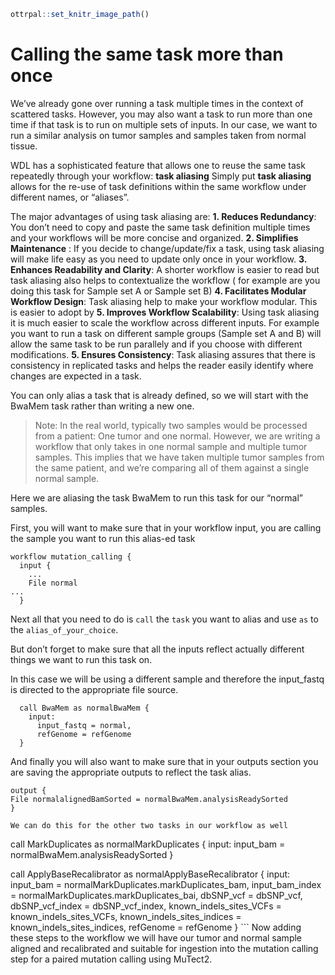 ```r
ottrpal::set_knitr_image_path()
```

# Calling the same task more than once 
We've already gone over running a task multiple times in the context of scattered tasks. However, you may also want a task to run more than one time if that task is to run on multiple sets of inputs. In our case, we want to run a similar analysis on tumor samples and samples taken from normal tissue.

WDL has a sophisticated feature that allows one to reuse the same task repeatedly through your workflow: **task aliasing**
Simply put **task aliasing**  allows for the re-use of task definitions within the same workflow under different names, or "aliases". 

The major advantages of using task aliasing are:
**1. Reduces Redundancy**: You don't need to copy and paste the same task definition multiple times and your workflows will be more concise and organized. 
**2. Simplifies Maintenance** : If you decide to change/update/fix a task, using task aliasing will make life easy as you need to update only once in your workflow. 
**3. Enhances Readability and Clarity**: A shorter workflow is easier to read but task aliasing also helps to contextualize the workflow ( for example are you doing this task for Sample set A or Sample set B)
**4. Facilitates Modular Workflow Design**: Task aliasing help to make your workflow modular. This is easier to adopt by **5. Improves Workflow Scalability**: Using task aliasing it is much easier to scale the workflow across different inputs. For example you want to run a task on different sample groups (Sample set A and B) will allow the same task to be run parallely and if you choose with different modifications. 
**5. Ensures Consistency**: Task aliasing assures that there is consistency in replicated tasks and helps the reader easily identify where changes are expected in a task. 

You can only alias a task that is already defined, so we will start with the BwaMem task rather than writing a new one.

> Note: In the real world, typically two samples would be processed from a patient: One tumor and one normal. However, we are writing a workflow that only takes in one normal sample and multiple tumor samples. This implies that we have taken multiple tumor samples from the same patient, and we're comparing all of them against a single normal sample.

Here we are aliasing the task BwaMem to run this task for our "normal" samples. 

First, you will want to make sure that in your workflow input, you are calling the sample you want to run this alias-ed task 

```
workflow mutation_calling {
  input {
    ...
    File normal
...
  }
```

Next all that you need to do is `call` the `task` you want to alias and use `as` to the `alias_of_your_choice`. 

But don't forget to make sure that all the inputs reflect actually different things we want to run this task on.

In this case we will be using a different sample and therefore the input_fastq is directed to the appropriate file source. 

```
  call BwaMem as normalBwaMem {
    input:
      input_fastq = normal,
      refGenome = refGenome
  }
  ```

 And finally you will also want to make sure that in your outputs section you are saving the appropriate outputs to reflect the task alias. 

```
output {
File normalalignedBamSorted = normalBwaMem.analysisReadySorted
}

We can do this for the other two tasks in our workflow as well

```
call MarkDuplicates as normalMarkDuplicates {
    input:
      input_bam = normalBwaMem.analysisReadySorted
  }

  call ApplyBaseRecalibrator as normalApplyBaseRecalibrator {
    input:
      input_bam = normalMarkDuplicates.markDuplicates_bam,
      input_bam_index = normalMarkDuplicates.markDuplicates_bai,
      dbSNP_vcf = dbSNP_vcf,
      dbSNP_vcf_index = dbSNP_vcf_index,
      known_indels_sites_VCFs = known_indels_sites_VCFs,
      known_indels_sites_indices = known_indels_sites_indices,
      refGenome = refGenome
  }
  ```
Now adding these steps to the workflow we will have our tumor and normal sample aligned and recalibrated and suitable for ingestion into the mutation calling step for a paired mutation calling using MuTect2. 

